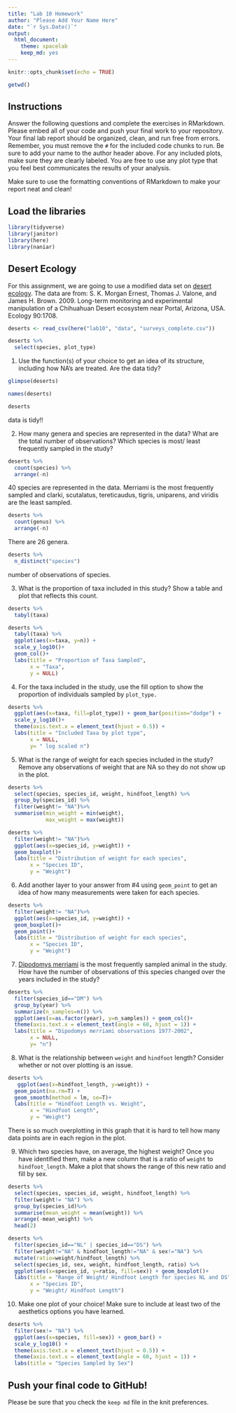 ```yaml
---
title: "Lab 10 Homework"
author: "Please Add Your Name Here"
date: "`r Sys.Date()`"
output:
  html_document: 
    theme: spacelab
    keep_md: yes
---
```


```r
knitr::opts_chunk$set(echo = TRUE)
```

```r
getwd()
```

## Instructions
Answer the following questions and complete the exercises in RMarkdown. Please embed all of your code and push your final work to your repository. Your final lab report should be organized, clean, and run free from errors. Remember, you must remove the `#` for the included code chunks to run. Be sure to add your name to the author header above. For any included plots, make sure they are clearly labeled. You are free to use any plot type that you feel best communicates the results of your analysis.  

Make sure to use the formatting conventions of RMarkdown to make your report neat and clean!  

## Load the libraries
```r
library(tidyverse)
library(janitor)
library(here)
library(naniar)
``` 

## Desert Ecology
For this assignment, we are going to use a modified data set on [desert ecology](http://esapubs.org/archive/ecol/E090/118/). The data are from: S. K. Morgan Ernest, Thomas J. Valone, and James H. Brown. 2009. Long-term monitoring and experimental manipulation of a Chihuahuan Desert ecosystem near Portal, Arizona, USA. Ecology 90:1708.
```r
deserts <- read_csv(here("lab10", "data", "surveys_complete.csv"))
```
```r
deserts %>%
  select(species, plot_type)
```

1. Use the function(s) of your choice to get an idea of its structure, including how NA's are treated. Are the data tidy?  

```r
glimpse(deserts)
```
```r
names(deserts)
```
```r
deserts
```

data is tidy!!


2. How many genera and species are represented in the data? What are the total number of observations? Which species is most/ least frequently sampled in the study?

```r
deserts %>%
  count(species) %>%
  arrange(-n)
```
40 species are represented in the data. Merriami is the most frequently sampled and clarki, scutalatus, tereticaudus, tigris, uniparens, and viridis are the least sampled.


```r
deserts %>%
  count(genus) %>%
  arrange(-n)
```
There are 26 genera.

```r
deserts %>% 
  n_distinct("species")
```
number of observations of species.




3. What is the proportion of taxa included in this study? Show a table and plot that reflects this count.
```r
deserts %>%
  tabyl(taxa)
```
```r
deserts %>%
  tabyl(taxa) %>%
  ggplot(aes(x=taxa, y=n)) +
  scale_y_log10()+
  geom_col()+
  labs(title = "Proportion of Taxa Sampled",
       x = "Taxa",
       y = NULL)
```



4. For the taxa included in the study, use the fill option to show the proportion of individuals sampled by `plot_type.`
```r
deserts %>% 
  ggplot(aes(x=taxa, fill=plot_type)) + geom_bar(position="dodge") +
  scale_y_log10()+
  theme(axis.text.x = element_text(hjust = 0.5)) +
  labs(title = "Included Taxa by plot type",
       x = NULL,
       y= " log scaled n")
```



5. What is the range of weight for each species included in the study? Remove any observations of weight that are NA so they do not show up in the plot.

```r
deserts %>%
  select(species, species_id, weight, hindfoot_length) %>%
  group_by(species_id) %>% 
  filter(weight!= "NA")%>%
  summarise(min_weight = min(weight),
            max_weight = max(weight))
```

```r
deserts %>%
  filter(weight!= "NA")%>%
  ggplot(aes(x=species_id, y=weight)) +
  geom_boxplot()+
  labs(title = "Distribution of weight for each species",
       x = "Species ID",
       y = "Weight")
```




6. Add another layer to your answer from #4 using `geom_point` to get an idea of how many measurements were taken for each species.

```r
deserts %>%
  filter(weight!= "NA")%>%
  ggplot(aes(x=species_id, y=weight)) +
  geom_boxplot()+
  geom_point()+
  labs(title = "Distribution of weight for each species",
       x = "Species ID",
       y = "Weight")
```



7. [Dipodomys merriami](https://en.wikipedia.org/wiki/Merriam's_kangaroo_rat) is the most frequently sampled animal in the study. How have the number of observations of this species changed over the years included in the study?
```r
deserts %>% 
  filter(species_id=="DM") %>% 
  group_by(year) %>% 
  summarize(n_samples=n()) %>% 
  ggplot(aes(x=as.factor(year), y=n_samples)) + geom_col()+
  theme(axis.text.x = element_text(angle = 60, hjust = 1)) +
  labs(title = "Dipodomys merriami observations 1977-2002",
       x = NULL,
       y= "n")
```



8. What is the relationship between `weight` and `hindfoot` length? Consider whether or not over plotting is an issue.
```r
deserts %>%
   ggplot(aes(x=hindfoot_length, y=weight)) + 
  geom_point(na.rm=T) +
  geom_smooth(method = lm, se=T)+
  labs(title = "Hindfoot Length vs. Weight",
       x = "Hindfoot Length",
       y = "Weight")
```
There is so much overplotting in this graph that it is hard to tell how many data points are in each region in the plot.



9. Which two species have, on average, the highest weight? Once you have identified them, make a new column that is a ratio of `weight` to `hindfoot_length`. Make a plot that shows the range of this new ratio and fill by sex.

```r
deserts %>%
  select(species, species_id, weight, hindfoot_length) %>%
  filter(weight!= "NA") %>%
  group_by(species_id)%>%
  summarise(mean_weight = mean(weight)) %>%
  arrange(-mean_weight) %>%
  head(2)
```


```r
deserts %>% 
  filter(species_id=="NL" | species_id=="DS") %>% 
  filter(weight!="NA" & hindfoot_length!="NA" & sex!="NA") %>% 
  mutate(ratio=weight/hindfoot_length) %>% 
  select(species_id, sex, weight, hindfoot_length, ratio) %>% 
  ggplot(aes(x=species_id, y=ratio, fill=sex)) + geom_boxplot()+
  labs(title = "Range of Weight/ Hindfoot Length for species NL and DS",
       x = "Species ID",
       y = "Weight/ Hindfoot Length")
```



10. Make one plot of your choice! Make sure to include at least two of the aesthetics options you have learned.


```r
deserts %>% 
  filter(sex!= "NA") %>%
  ggplot(aes(x=species, fill=sex)) + geom_bar() +
  scale_y_log10() +
  theme(axis.text.x = element_text(hjust = 0.5)) +
  theme(axis.text.x = element_text(angle = 60, hjust = 1)) +
  labs(title = "Species Sampled by Sex")
```



## Push your final code to GitHub!
Please be sure that you check the `keep md` file in the knit preferences. 